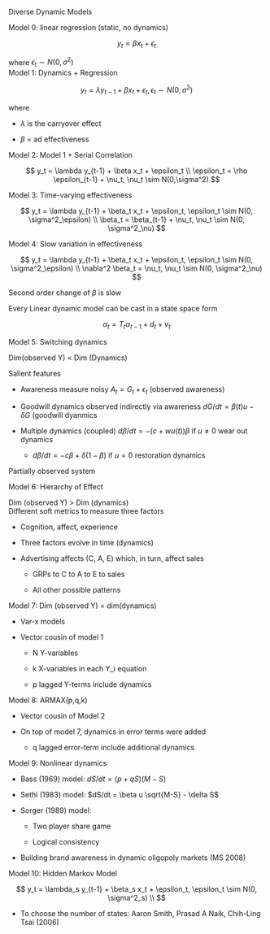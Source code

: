 Diverse Dynamic Models

Model 0: linear regression (static, no dynamics)

$$
y_t = \beta x_t + \epsilon_t
$$

where $\epsilon_t \sim N(0,\sigma^2)$\
Model 1: Dynamics + Regression

$$
y_t = \lambda y_{t-1} + \beta x_t + \epsilon_t, \epsilon_t \sim N(0, \sigma^2)
$$

where

-   $\lambda$ is the carryover effect

-   $\beta$ = ad effectiveness

Model 2: Model 1 + Serial Correlation

$$
y_t  = \lambda y_{t-1} + \beta x_t + \epsilon_t \\
\epsilon_t = \rho \epsilon_{t-1} + \nu_t, \nu_t \sim N(0,\sigma^2)
$$

Model 3: Time-varying effectiveness

$$
y_t  = \lambda y_{t-1} + \beta_t x_t + \epsilon_t, \epsilon_t \sim N(0, \sigma^2_\epsilon) \\
\beta_t = \beta_{t-1} + \nu_t, \nu_t \sim N(0, \sigma^2_\nu)
$$

Model 4: Slow variation in effectiveness

$$
y_t  = \lambda y_{t-1} + \beta_t x_t + \epsilon_t, \epsilon_t \sim N(0, \sigma^2_\epsilon) \\
\nabla^2 \beta_t = \nu_t, \nu_t \sim N(0, \sigma^2_\nu)
$$

Second order change of $\beta$ is slow

Every Linear dynamic model can be cast in a state space form

$$
\alpha_t = T_t \alpha_{t-1} + d_t + \nu_t
$$

Model 5: Switching dynamics

Dim(observed Y) \< Dim (Dynamics)

Salient features

-   Awareness measure noisy $A_t = G_t + \epsilon_t$ (observed awareness)

-   Goodwill dynamics observed indirectly via awareness $dG/dt = \beta(t) u -\delta G$ (goodwill dyanmics

-   Multiple dynamics (coupled) $d\beta/dt = -(c + wu(t)) \beta$ if $u \neq 0$ wear out dynamics

    -   $d\beta/dt = -c \beta + \delta (1- \beta)$ if $u = 0$ restoration dynamics

Partially observed system

Model 6: Hierarchy of Effect

Dim (observed Y) \> Dim (dynamics)\
Different soft metrics to measure three factors

-   Cognition, affect, experience

-   Three factors evolve in time (dynamics)

-   Advertising affects (C, A, E) which, in turn, affect sales

    -   GRPs to C to A to E to sales

    -   All other possible patterns

Model 7: Dim (observed Y) = dim(dynamics)

-   Var-x models

-   Vector cousin of model 1

    -   N Y-variables

    -   k X-variables in each Y_i equation

    -   p lagged Y-terms include dynamics

Model 8: ARMAX(p,q,k)

-   Vector cousin of Model 2

-   On top of model 7, dynamics in error terms were added

    -   q lagged error-term include additional dynamics

Model 9: Nonlinear dynamics

-   Bass (1969) model: $dS/dt = (p + qS)(M-S)$

-   Sethi (1983) model: $dS/dt = \beta u \sqrt{M-S} - \delta S$

-   Sorger (1989) model:

    -   Two player share game

    -   Logical consistency

-   Building brand awareness in dynamic oligopoly markets (MS 2008)

Model 10: Hidden Markov Model

$$
y_t  = \lambda_s y_{t-1} + \beta_s x_t + \epsilon_t, \epsilon_t \sim N(0, \sigma^2_s) \\
$$

-   To choose the number of states: Aaron Smith, Prasad A Naik, Chih-Ling Tsai (2006)
